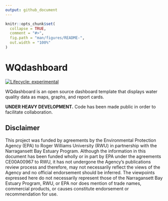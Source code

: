 ```yaml
---
output: github_document
---
```


<!-- README.md is generated from README.Rmd. Please edit that file -->

```r
knitr::opts_chunk$set(
  collapse = TRUE,
  comment = "#>",
  fig.path = "man/figures/README-",
  out.width = "100%"
)
```

# WQdashboard

<!-- badges: start -->
[![Lifecycle: experimental](https://img.shields.io/badge/lifecycle-experimental-orange.svg)](https://lifecycle.r-lib.org/articles/stages.html#experimental)
<!-- badges: end -->

WQdashboard is an open source dashboard template that displays water quality
data as maps, graphs, and report cards. 

**UNDER HEAVY DEVELOPMENT.** Code has been made public in order to facilitate 
collaboration. 

<!-- ## Accessibility -->
<!-- List accessibility issues, planned fixes here... -->

## Disclaimer
This project was funded by agreements by the Environmental Protection Agency 
(EPA) to Roger Williams University (RWU) in partnership with the Narragansett 
Bay Estuary Program. Although the information in this document has been funded 
wholly or in part by EPA under the agreements CE00A00967 to RWU, it has not 
undergone the Agency’s publications review process and therefore, may not 
necessarily reflect the views of the Agency and no official endorsement should 
be inferred. The viewpoints expressed here do not necessarily represent those 
of the Narragansett Bay Estuary Program, RWU, or EPA nor does mention of trade 
names, commercial products, or causes constitute endorsement or recommendation 
for use.
